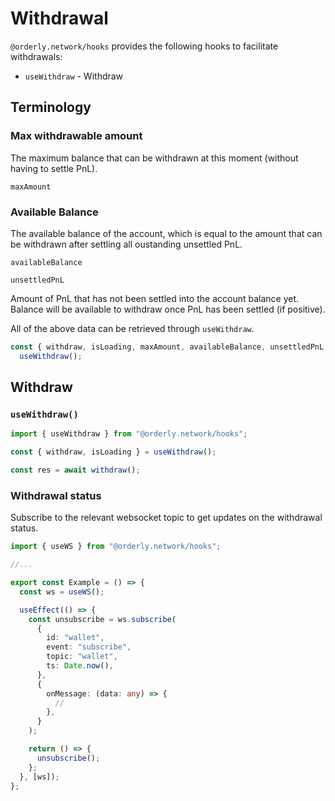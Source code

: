 # Withdrawal

`@orderly.network/hooks` provides the following hooks to facilitate withdrawals:

- `useWithdraw` - Withdraw

## Terminology

### Max withdrawable amount

The maximum balance that can be withdrawn at this moment (without having to settle PnL).

`maxAmount`

### Available Balance

The available balance of the account, which is equal to the amount that can be withdrawn after settling all oustanding unsettled PnL.

`availableBalance`

`unsettledPnL`

Amount of PnL that has not been settled into the account balance yet. Balance will be available to withdraw once PnL has been settled (if positive).

All of the above data can be retrieved through `useWithdraw`.

```typescript
const { withdraw, isLoading, maxAmount, availableBalance, unsettledPnL } =
  useWithdraw();
```

## Withdraw

### `useWithdraw()`

```typescript
import { useWithdraw } from "@orderly.network/hooks";

const { withdraw, isLoading } = useWithdraw();

const res = await withdraw();
```

### Withdrawal status

Subscribe to the relevant websocket topic to get updates on the withdrawal status.

```typescript
import { useWS } from "@orderly.network/hooks";

//...

export const Example = () => {
  const ws = useWS();

  useEffect(() => {
    const unsubscribe = ws.subscribe(
      {
        id: "wallet",
        event: "subscribe",
        topic: "wallet",
        ts: Date.now(),
      },
      {
        onMessage: (data: any) => {
          //
        },
      }
    );

    return () => {
      unsubscribe();
    };
  }, [ws]);
};
```
